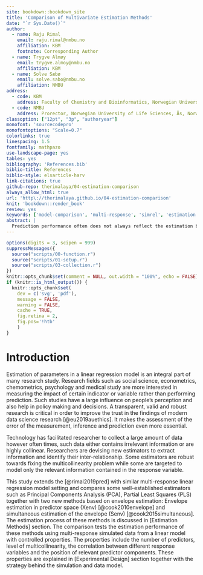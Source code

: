 ```yaml
---
site: bookdown::bookdown_site
title: 'Comparison of Multivariate Estimation Methods'
date: "`r Sys.Date()`"
author:
  - name: Raju Rimal
    email: raju.rimal@nmbu.no
    affiliation: KBM
    footnote: Corresponding Author
  - name: Trygve Almøy
    email: trygve.almoy@nmbu.no
    affiliation: KBM
  - name: Solve Sæbø
    email: solve.sabo@nmbu.no
    affiliation: NMBU
address:
  - code: KBM
    address: Faculty of Chemistry and Bioinformatics, Norwegian University of Life Sciences, Ås, Norway
  - code: NMBU
    address: Prorector, Norwegian University of Life Sciences, Ås, Norway
classoption: ["12pt", "3p", "authoryear"]
monofont: 'sourcecodepro'
monofontoptions: "Scale=0.7"
colorlinks: true
linespacing: 1.5
fontfamily: mathpazo
use-landscape-page: yes
tables: yes
bibliography: 'References.bib'
biblio-title: References
biblio-style: elsarticle-harv
link-citations: true
github-repo: therimalaya/04-estimation-comparison
always_allow_html: true
url: 'http\://therimalaya.github.io/04-estimation-comparison'
knit: 'bookdown::render_book'
review: yes
keywords: ['model-comparison', 'multi-response', 'simrel', 'estimation', 'estimation error', 'meta modeling']
abstract: |
  Prediction performance often does not always reflect the estimation behaviour of a method. High error in estimation not necessarily results in high prediction error but can lead to an unreliable prediction when test data are in a different direction than the training data. In addition, poor estimation error leads to unstable estimates and consequently the effect of predictors on the response can not have a valid interpretation. Many research fields are more interested in the effect of predictor variables than performing prediction. This study compares some newly-developed (envelope) and well-established (PCR, PLS) estimation methods using simulated data with specifically designed properties such as multicollinearity in the predictor variables, the correlation between multiple responses and the position of principal components corresponding to predictors that are relevant for the response. This study aims to give some insights into these methods and help the researchers to understand and use them for further study. Here we have found that not a single method is superior to others but each has their strength on some specific nature of data. In addition, newly developed envelope method has shown the impressive result in finding the relevant information out of the data using significantly few numbers of components.
---
```


```r
options(digits = 3, scipen = 999)
suppressMessages({
  source("scripts/00-function.r")
  source("scripts/01-setup.r")
  source("scripts/03-collection.r")
})
knitr::opts_chunk$set(comment = NULL, out.width = "100%", echo = FALSE)
if (knitr::is_html_output()) {
  knitr::opts_chunk$set(
    dev = c('svg', 'pdf'),
    message = FALSE,
    warning = FALSE,
    cache = TRUE,
    fig.retina = 2,
    fig.pos='!htb'
    )
}
```

# Introduction #

Estimation of parameters in a linear regression model is an integral part of many research study. Research fields such as social science, econometrics, chemometrics, psychology and medical study are more interested in measuring the impact of certain indicator or variable rather than performing prediction. Such studies have a large influence on people’s perception and also help in policy making and decisions. A transparent, valid and robust research is critical in order to improve the trust in the findings of modern data science research [@eu2019auethics]. It makes the assessment of the error of the measurement, inference and prediction even more essential.

Technology has facilitated researcher to collect a large amount of data however often times, such data either contains irrelevant information or are highly collinear. Researchers are devising new estimators to extract information and identify their inter-relationship. Some estimators are robust towards fixing the multicollinearity problem while some are targeted to model only the relevant information contained in the response variable.

This study extends the [@rimal2019pred] with similar multi-response linear regression model setting and compares some well-established estimators such as Principal Components Analysis (PCA), Partial Least Squares (PLS) together with two new methods based on envelope estimation: Envelope estimation in predictor space (Xenv) [@cook2010envelope] and simultaneous estimation of the envelope (Senv) [@cook2015simultaneous]. The estimation process of these methods is discussed in [Estimation Methods] section. The comparison tests the estimation performance of these methods using multi-response simulated data from a linear model with controlled properties. The properties include the number of predictors, level of multicollinearity, the correlation between different response variables and the position of relevant predictor components. These properties are explained in [Experimental Design] section together with the strategy behind the simulation and data model.

